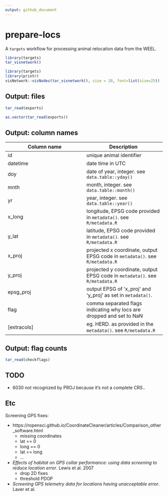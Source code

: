 ```yaml
---
output: github_document
---
```


# prepare-locs

A `targets` workflow for processing animal relocation data from the WEEL. 

```r
library(targets)
tar_visnetwork()
```

```r
library(targets)
library(printr)
visNetwork::visNodes(tar_visnetwork(), size = 20, font=list(size=25))
```

## Output: files
```r
tar_read(exports)
```

```r
as.vector(tar_read(exports))
```

## Output: column names

| Column name | Description | 
| ----------- | ----------- | 
| id          | unique animal identifier | 
| datetime    | date time in UTC | 
| doy         | date of year, integer. see `data.table::yday()` | 
| mnth        | month, integer. see `data.table::month()` | 
| yr          | year, integer. see `data.table::year()` | 
| x_long      | longitude, EPSG code provided in `metadata()`. see `R/metadata.R` | 
| y_lat       | latitude, EPSG code provided in `metadata()`. see `R/metadata.R` |
| x_proj      | projected x coordinate, output EPSG code in `metadata()`. see `R/metadata.R` |  
| y_proj      | projected y coordinate, output EPSG code in `metadata()`. see `R/metadata.R` |  
| epsg_proj   | output EPSG of 'x_proj' and 'y_proj' as set in `metadata()`. |
| flag        | comma separated flags indicating why locs are dropped and set to NaN | 
| [extracols] | eg. HERD. as provided in the `metadata()`.  see `R/metadata.R` |

## Output: flag counts
```r
tar_read(checkflags)
```

## TODO

* 6030 not recognized by PROJ because it's not a complete CRS.. 


## Etc
Screening GPS fixes:

* https://ropensci.github.io/CoordinateCleaner/articles/Comparison_other_software.html
	+ missing coordinates
	+ lat == 0
	+ long == 0
	+ lat == long
	+ ...

* *Effects of habitat on GPS collar performance: using data screening to reduce location error*. Lewis et al. 2007
	+ drop 2D fixes
	+ threshold PDOP
	
* *Screening GPS telemetry data for locations having unacceptable error*. Laver et al. 





